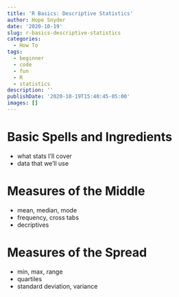 ```yaml
---
title: 'R Basics: Descriptive Statistics'
author: Hope Snyder
date: '2020-10-19'
slug: r-basics-descriptive-statistics
categories:
  - How To
tags:
  - beginner
  - code
  - fun
  - R
  - statistics
description: ''
publishDate: '2020-10-19T15:40:45-05:00'
images: []
---
```


# Basic Spells and Ingredients

- what stats I'll cover
- data that we'll use

# Measures of the Middle

- mean, median, mode
- frequency, cross tabs
- decriptives

# Measures of the Spread

- min, max, range
- quartiles
- standard deviation, variance

